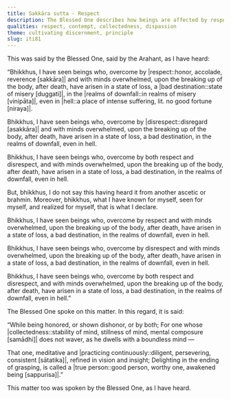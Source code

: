 ```yaml
---
title: Sakkāra sutta - Respect
description: The Blessed One describes how beings are affected by respect and disrespect, and how this affects their rebirth. The true person is one who is collected, detached, and delights in the ending of grasping.
qualities: respect, contempt, collectedness, dispassion
theme: cultivating discernment, principle
slug: iti81
---
```


This was said by the Blessed One, said by the Arahant, as I have heard:

“Bhikkhus, I have seen beings who, overcome by |respect::honor, accolade, reverence [sakkāra]| and with minds overwhelmed, upon the breaking up of the body, after death, have arisen in a state of loss, a |bad destination::state of misery [duggati]|, in the |realms of downfall::in realms of misery [vinipāta]|, even in |hell::a place of intense suffering, lit. no good fortune [niraya]|.

Bhikkhus, I have seen beings who, overcome by |disrespect::disregard [asakkāra]| and with minds overwhelmed, upon the breaking up of the body, after death, have arisen in a state of loss, a bad destination, in the realms of downfall, even in hell.

Bhikkhus, I have seen beings who, overcome by both respect and disrespect, and with minds overwhelmed, upon the breaking up of the body, after death, have arisen in a state of loss, a bad destination, in the realms of downfall, even in hell.

But, bhikkhus, I do not say this having heard it from another ascetic or brahmin. Moreover, bhikkhus, what I have known for myself, seen for myself, and realized for myself, that is what I declare.

Bhikkhus, I have seen beings who, overcome by respect and with minds overwhelmed, upon the breaking up of the body, after death, have arisen in a state of loss, a bad destination, in the realms of downfall, even in hell.

Bhikkhus, I have seen beings who, overcome by disrespect and with minds overwhelmed, upon the breaking up of the body, after death, have arisen in a state of loss, a bad destination, in the realms of downfall, even in hell.

Bhikkhus, I have seen beings who, overcome by both respect and disrespect, and with minds overwhelmed, upon the breaking up of the body, after death, have arisen in a state of loss, a bad destination, in the realms of downfall, even in hell.”

The Blessed One spoke on this matter. In this regard, it is said:

“While being honored,
or shown dishonor, or by both;
For one whose |collectedness::stability of mind, stillness of mind, mental composure [samādhi]| does not waver,
as he dwells with a boundless mind —

That one, meditative and |practicing continuously::diligent, persevering, consistent [sātatika]|,
refined in vision and insight;
Delighting in the ending of grasping,
is called a |true person::good person, worthy one, awakened being [sappurisa]|.”

This matter too was spoken by the Blessed One, as I have heard.